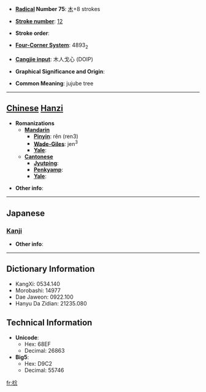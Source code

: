 * '''[[Wiktionary:Chinese radical index| Radical]] Number 75''': [[Wiktionary:Chinese radical index 木|木]]+8 strokes

* '''[[Wiktionary:Chinese total strokes index|Stroke number]]''': [[Wiktionary:Chinese total strokes index 12|12]]

* '''Stroke order''': 

* '''[[Wiktionary:Chinese four corner index|Four-Corner System]]''': 4893<sub>2</sub>

* '''[[Wiktionary:Chinese Cangjie index|Cangjie input]]''': 木人戈心 (DOIP)

* '''Graphical Significance and Origin''': 

* '''Common Meaning''': jujube tree

----

== [[Chinese]] [[Hanzi]] ==

* '''Romanizations'''
** '''[[Mandarin]]'''
*** '''[[Pinyin]]''': rěn (ren3)
*** '''[[Wade-Giles]]''': jen<sup>3</sup>
*** '''[[Yale]]''': 
** '''[[Cantonese]]'''
*** '''[[Jyutping]]''':
*** '''[[Penkyamp]]''': 
*** '''[[Yale]]''': 

* '''Other info''': 

----

==Japanese==
===[[Kanji]]===
{{kanji|on readings=[[じん]] (jin), [[でん]] (den), [[しん]] (shin)|kun readings=}}

* '''Other info''':  

----

== Dictionary Information ==

* KangXi: 0534.140
* Morobashi: 14977
* Dae Jaweon: 0922.100
* Hanyu Da Zidian: 21235.080

== Technical Information ==

* '''Unicode''':
** Hex: 68EF
** Decimal: 26863
* '''Big5''':
** Hex: D9C2
** Decimal: 55746

[[fr:棯]]